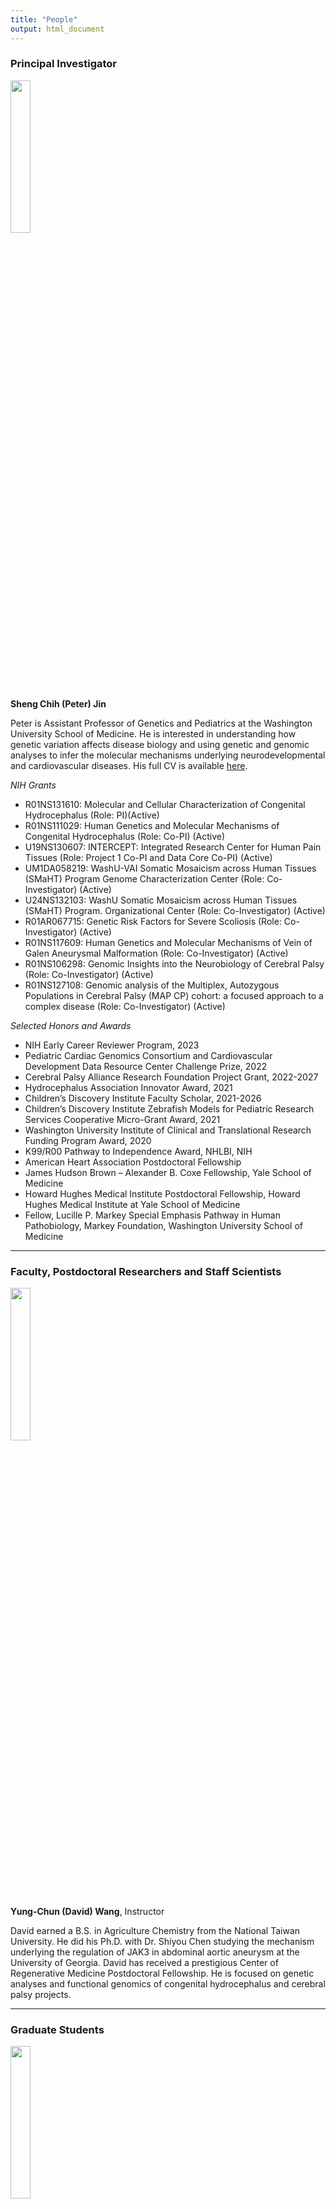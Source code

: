 ```yaml
---
title: "People"
output: html_document
---
```


### Principal Investigator

<img src="images/PJin2023.png" style="width:25%; border:0; margin-right: 20px" align="top">

__Sheng Chih (Peter) Jin__

Peter is Assistant Professor of Genetics and Pediatrics at the Washington University School of Medicine. He is interested in understanding how genetic variation affects disease biology and using genetic and genomic analyses to infer the molecular mechanisms underlying neurodevelopmental and cardiovascular diseases. His full CV is available [here](files/CV-WUSM-CV-format-10-18-2024.pdf).

*NIH Grants*

* R01NS131610: Molecular and Cellular Characterization of Congenital Hydrocephalus (Role: PI)(Active)
* R01NS111029: Human Genetics and Molecular Mechanisms of Congenital Hydrocephalus (Role: Co-PI) (Active)
* U19NS130607: INTERCEPT: Integrated Research Center for Human Pain Tissues (Role: Project 1 Co-PI and Data Core Co-PI) (Active)
* UM1DA058219: WashU-VAI Somatic Mosaicism across Human Tissues (SMaHT) Program Genome Characterization Center (Role: Co-Investigator) (Active)
* U24NS132103: WashU Somatic Mosaicism across Human Tissues (SMaHT) Program. Organizational Center (Role: Co-Investigator) (Active)
* R01AR067715: Genetic Risk Factors for Severe Scoliosis (Role: Co-Investigator) (Active)
* R01NS117609: Human Genetics and Molecular Mechanisms of Vein of Galen Aneurysmal Malformation (Role: Co-Investigator) (Active)   
* R01NS106298: Genomic Insights into the Neurobiology of Cerebral Palsy (Role: Co-Investigator) (Active)
* R01NS127108: Genomic analysis of the Multiplex, Autozygous Populations in Cerebral Palsy (MAP CP) cohort: a focused approach to a complex disease (Role: Co-Investigator) (Active)

*Selected Honors and Awards*

* NIH Early Career Reviewer Program, 2023
* Pediatric Cardiac Genomics Consortium and Cardiovascular Development Data Resource Center Challenge Prize, 2022
* Cerebral Palsy Alliance Research Foundation Project Grant, 2022-2027 
* Hydrocephalus Association Innovator Award, 2021
* Children's Discovery Institute Faculty Scholar, 2021-2026
* Children’s Discovery Institute Zebrafish Models for Pediatric Research Services Cooperative Micro-Grant Award, 2021
* Washington University Institute of Clinical and Translational Research Funding Program Award, 2020
* K99/R00 Pathway to Independence Award, NHLBI, NIH
* American Heart Association Postdoctoral Fellowship
* James Hudson Brown – Alexander B. Coxe Fellowship, Yale School of Medicine
* Howard Hughes Medical Institute Postdoctoral Fellowship, Howard Hughes Medical Institute at Yale School of Medicine
* Fellow, Lucille P. Markey Special Emphasis Pathway in Human Pathobiology, Markey Foundation, Washington University School of Medicine

-----

### Faculty, Postdoctoral Researchers and Staff Scientists

<img src="images/David.jpg" style="width:25%; border:0; margin-right: 20px" align="top">

__Yung-Chun (David) Wang__,
Instructor

David earned a B.S. in Agriculture Chemistry from the National Taiwan University. He did his Ph.D. with Dr. Shiyou Chen studying the mechanism underlying the regulation of JAK3 in abdominal aortic aneurysm at the University of Georgia. David has received a prestigious Center of Regenerative Medicine Postdoctoral Fellowship. He is focused on genetic analyses and functional genomics of congenital hydrocephalus and cerebral palsy projects.


-----

### Graduate Students

<img src="images/Shujuan.jpg" style="width:25%; border:0; margin-right: 20px" align="top">

__Shujuan Zhao__,
Ph.D. Candidate and Markey Pathway Fellow (Molecular Genetics and Genomics)(Joint with Kris Kahle at MGH)

Shujuan is a sixth year Ph.D. student at Washington University in St. Louis. She completed her BS in Pharmaceutical Engineering at the Central South University. She is working with Dr. Jin and Dr. Kahle at Massachusetts General Hospital to figure out the genetic etiology and molecular mechanisms of Vein of Galen aneurysmal malformation and Moyamoya disease.

<img src="images/Nahyun.jpg" style="width:25%; border:0; margin-right: 20px" align="top">

__Nahyun Kong__,
Ph.D. Candidate and Mogam Science Scholar/Precision Medicine Pathway Fellow (Human & Statistical Genetics)

Nahyun is a fourth year Ph.D. student at Washington University in St. Louis. She completed her BS in Biological Sciences at the Korea Advanced Institute of Science and Technology. She is developing genomic apporaches to figure out the genetic etiology and molecular mechanisms of rare movement disorders.

<img src="images/Zitian.jpg" style="width:25%; border:0; margin-right: 20px" align="top">

__Zitian Tang__,
Ph.D. Candidate and Precision Medicine Pathway Fellow (Biomedical Informatics & Data Science)

Zitian is a third year PhD student at Washington University in St. Louis. She completed her BS in Biomedical Engineering and Computer Science at the Georgia Institute of Technology. She is developing computational strategies and tools to elucidate the impact of short tandem repeats and contribute to the somatic variation catalog for the Somatic Mosaicism Across Human Tissues consortium.

<img src="images/Jenna.jpg" style="width:25%; border:0; margin-right: 20px" align="top">

__Jenna Ulibarri__,
Ph.D. Candidate and T32 CMB/IMSD Fellow (Molecular Genetics and Genomics)

Jenna is a third year PhD student at Washington University in St. Louis. She completed her BS in Biology at the University of New Mexico-Albuquerque. She is focusing on the development of computational and functional genomic strategies within the context of studying Proteogenomics in peripheral neuropathy.

<img src="images/Emma.jpg" style="width:25%; border:0; margin-right: 20px" align="top">

__Emma Casey__,
Ph.D. Student and IMSD/Precision Medicine Pathway Fellow (Molecular Genetics and Genomics)

Emma is a second year PhD student at Washington University in St. Louis. She earned her BS in Environmental Science from DePaul University, followed by a master's degree in Public Health from Emory University. Her research interests lie in utilization of human genetics and functional genomics to uncover the genetic underpinnings of neurodegenerative diseases.

<img src="images/Purva.jpg" style="width:25%; border:0; margin-right: 20px" align="top">

__Purva Patel__,
Ph.D. Student and Precision Medicine Pathway Fellow (Computational & Systems Biology)

Purva is a second year PhD student at Washington University in St. Louis. She earned her BS in Biology from University of Missouri-Columbia, followed by a master's degree in Bioinformatics from University of Missouri-Kansas City. Her research interests lie in utilization of human genetics and functional genomics to uncover the genetic underpinnings of congenital hydrocephalus.


<img src="images/Vivien2.jpg" style="width:25%; border:0; margin-right: 20px" align="top">

__Zefan (Vivien) Li__,
Ph.D. Student and Precision Medicine Pathway Fellow (Molecular Cell Biology)

Vivien is a second year PhD student at Washington University in St. Louis. She earned her BS in Biological Science from Peking University. Her research interests lie in utilization of human genetics and multi-omics genomics to uncover the genetic underpinnings of idiopathic peripheral neuropathy.

<img src="images/Julie.jpg" style="width:25%; border:0; margin-right: 20px" align="top">

__Julie Choi__,
Ph.D. Candidate and T32 GATP/Precision Medicine Pathway Fellow (Molecular Genetics and Genomics)(Joint with Jeff Milbrandt)

Julie is a fourth year Ph.D. student at Washington University in St. Louis. She completed her BS in Biology and Public Health at the University of Texas at Austin. She is working with Dr. Jin and Dr. Jeff Milbrandt to figure out the genetic etiology and molecular mechanisms of hereditary neuropathy. 

<img src="images/Wendy-2.jpg" style="width:25%; border:0; margin-right: 20px" align="top">

__Wendy Dong__,
MSTP Candidate and T32 GATP Fellow (Computational & Systems Biology)(Joint with Jeff Milbrandt)

Wendy is a fourth year MD/PhD student at Washington University in St. Louis. She completed her BS in Biomedical Engineering at the Duke University. She is co-mentored by Dr. Jeffery Milbrandt and Dr. Jin to elucidate comprehensive molecular/cellular phenotypes that underlie human pain transduction, transmission, and processing. 

-----

### Staff

<img src="images/elle.jpg" style="width:25%; border:0; margin-right: 20px" align="top">

__Elvisa Mehinovic__,
Bioinformaticist 

Elle is a bioinformaticist and master's student at Washington University in St. Louis. She completed a BS degree in computational biology at Webster University. Her favorite hobbies include cuddling with her cat and drawing.  

<img src="images/Andrew.jpg" style="width:25%; border:0; margin-right: 20px" align="top">

__Andrew Ruttenberg__,
Bioinformatics Research Analyst

Andrew is a Bioinformatics Research Analyst at Washington University in St. Louis after getting his BS in Computer Science and Mathematics there. He is studying the role de novo structural variants play in neurodevelopment movement disorders.


<img src="images/Jason.jpg" style="width:25%; border:0; margin-right: 20px" align="top">

__Jason Bedwinek__,
Research Lab Supervisor

Jason earned his M.S. in biotechnologies at University of Missouri St. Louis. His main area of interest is nucleic acid chemistry, especially as it relates to sequencing technologies. His main focus is on using functional genomic assays to associate underlying genetic variants with neurological pathologies.

-----

### Rotation Students and Interns

<img src="images/Tingkuan.jpg" style="width:25%; border:0; margin-right: 20px" align="top">

__Tingkuan Chu__,
Rotation Student (Molecular Genetics and Genomics)

<img src="images/Brian.png" style="width:25%; border:0; margin-right: 20px" align="top">

__Brian Yu__,
Undergraduate Student (U of Chicago Computer Science)

<img src="images/Owen.jpg" style="width:25%; border:0; margin-right: 20px" align="top">

__Owen Limbrick__,
Undergraduate Student (WashU PreMed)

-----

### Lab Pets

__Ziggy__

<img src="images/Ziggy.jpg" style="width:25%; border:0; margin-right: 20px" align="top">

-----

### Alumni

#### *Rotation Students:*

__Qichen Fu__ - Rotation Student (Molecular Genetics and Genomics), 2023/11 - 2024/01, currently graduate student in Ting Wang's lab.

__Justin Chen__ - Rotation Student (Computational and Systems Biology), 2023/04 - 2023/07, currently graduate student in Ting Wang's lab.

__Yu-Liang Yeh__ - Rotation Student (Biomedical Informatics & Data Science), 2023/01 - 2023/04, currently graduate student in Michael Meers's lab.

__Ai Zhang__ - Rotation Student (Human & Statistical Genetics), 2022/09 - 2022/11; currently graduate student in Gautam Dantas's lab.

__Vincent Gillespie__ - Rotation Student (Molecular Genetics and Genomics), 2022/07 - 2022/09; currently graduate student in Gautam Dantas's lab.

__Yuxiao Xu__ - Rotation Student (WashU MSTP), 2022/05 - 2022/06; currently graduate student in Mayssa Mokalled's lab.

__Lei Lu__ - Rotation Student (Computer Science & Engineering), 2022/01 - 2022/02; currently graduate student at Northeastern University.

__Mariam Khanfar__ - Rotation Student (Human & Statistical Genetics), 2021/09 - 2021/12; currently graduate student in Malachi Griffith's lab.

__Kuangying Yang__ - Rotation Student (Human & Statistical Genetics), 2021/09 - 2021/12; currently graduate student in Angela Hirbe's lab.

__Prashant Kumar Kuntala__ - Rotation Student (Computational and Systems Biology), 2021/09 - 2021/11; currently graduate student in Ting Wang's lab.

__Changfeng Chen__ - Rotation Student (Molecular Cell Biology), 2021/02 - 2021/04; currently graduate student in Benjamin Humphreys's lab.

__Jian Ryou__ - Rotation Student (Human & Statistical Genetics), 2020/11 - 2021/02; currently graduate student in Gautam Dantas's lab.

#### *Undergraduate Students:*

__Tugce Iyiyol__ - Undergraduate Student (WashU PreMed), 2022/08 - 2024/05

#### *Summer Interns:*

__Aria Ma__ - McDonnell Genome Institute OGR Summer Student, 2024/06 - 2024/08; currently a senior at Tufts University

__Athziri Marcial Rodriguez__ - McDonnell Genome Institute OGR Summer Student, 2022/06 - 2022/08; currently a Physician-Scientist Kornfeld Post-Bac Scholar at WashU.

__Cabria Shelton__ - McDonnell Genome Institute OGR Summer Student, 2022/06 - 2022/08; currently a Neuroprep Scholar at WashU.

__Max Wrubel__ - McDonnell Genome Institute OGR Post-Baccalaureate Extensive Study Student, 2021/11 - 2022/07; currrently bioinformatician in Alison Goate's lab at Mount Sinai.

__Kareena Joshipura__ - Mount Holyoke College's Lynk Fellow, 2021/04 - 2021/09; currently a software engineer at Capgemini.


#### *Staff:*

__Po-Ying Fu__ - Bioinformaticist, 2020/06 - 2023/04, currently data engineer at the Cathay United Bank.

__Devin Qiu__ - Research Assistant, 2022/07 - 2022/12; currently graduate student at Van Andel Institute.


#### *Master's Students:*

__Xiaobing (Dean) Yu__ - Master's student (Computer Science & Engineering), 2021/03 - 2021/11; currently graduate student in Aristeidis Sotiras's lab.

__Sam Peters__ - Master's student (Bioinformatics and Computational Biology at SLU), 2020/05 - 2021/04; currently research specialist at the McDonnell Genome Institute.

__Spencer King__ - Master's student (Computer Science & Engineering), 2020/05 - 2021/05; currently data scientist at Geneoscopy.


